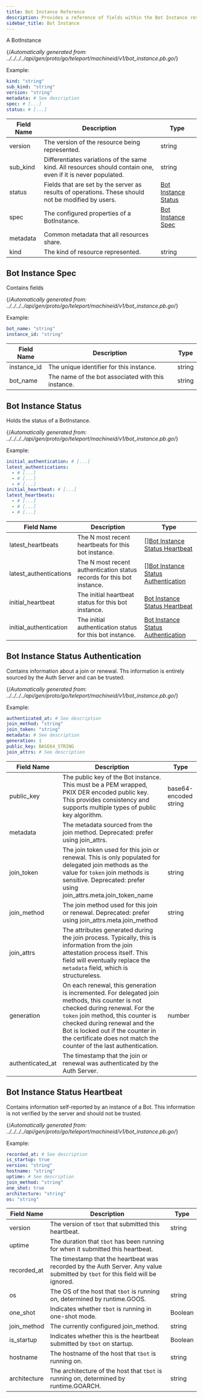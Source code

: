 ```yaml
---
title: Bot Instance Reference
description: Provides a reference of fields within the Bot Instance resource, which you can manage with tctl.
sidebar_title: Bot Instance
---
```


A BotInstance

{/*Automatically generated from: ../../../../api/gen/proto/go/teleport/machineid/v1/bot_instance.pb.go*/}

Example:

```yaml
kind: "string"
sub_kind: "string"
version: "string"
metadata: # See description
spec: # [...]
status: # [...]
```
|Field Name|Description|Type|
|---|---|---|
|version|The version of the resource being represented.|string|
|sub_kind|Differentiates variations of the same kind. All resources should contain one, even if it is never populated.|string|
|status|Fields that are set by the server as results of operations. These should not be modified by users.|[Bot Instance Status](#bot-instance-status)|
|spec|The configured properties of a BotInstance.|[Bot Instance Spec](#bot-instance-spec)|
|metadata|Common metadata that all resources share.||
|kind|The kind of resource represented.|string|

## Bot Instance Spec

Contains fields

{/*Automatically generated from: ../../../../api/gen/proto/go/teleport/machineid/v1/bot_instance.pb.go*/}

Example:

```yaml
bot_name: "string"
instance_id: "string"
```

|Field Name|Description|Type|
|---|---|---|
|instance_id|The unique identifier for this instance.|string|
|bot_name|The name of the bot associated with this instance.|string|

## Bot Instance Status

Holds the status of a BotInstance.

{/*Automatically generated from: ../../../../api/gen/proto/go/teleport/machineid/v1/bot_instance.pb.go*/}

Example:

```yaml
initial_authentication: # [...]
latest_authentications: 
  - # [...]
  - # [...]
  - # [...]
initial_heartbeat: # [...]
latest_heartbeats: 
  - # [...]
  - # [...]
  - # [...]
```

|Field Name|Description|Type|
|---|---|---|
|latest_heartbeats|The N most recent heartbeats for this bot instance.|[][Bot Instance Status Heartbeat](#bot-instance-status-heartbeat)|
|latest_authentications|The N most recent authentication status records for this bot instance.|[][Bot Instance Status Authentication](#bot-instance-status-authentication)|
|initial_heartbeat|The initial heartbeat status for this bot instance.|[Bot Instance Status Heartbeat](#bot-instance-status-heartbeat)|
|initial_authentication|The initial authentication status for this bot instance.|[Bot Instance Status Authentication](#bot-instance-status-authentication)|

## Bot Instance Status Authentication

Contains information about a join or renewal. Ths information is entirely sourced by the Auth Server and can be trusted.

{/*Automatically generated from: ../../../../api/gen/proto/go/teleport/machineid/v1/bot_instance.pb.go*/}

Example:

```yaml
authenticated_at: # See description
join_method: "string"
join_token: "string"
metadata: # See description
generation: 1
public_key: BASE64_STRING
join_attrs: # See description
```

|Field Name|Description|Type|
|---|---|---|
|public_key|The public key of the Bot instance. This must be a PEM wrapped, PKIX DER encoded public key. This provides consistency and supports multiple types of public key algorithm.|base64-encoded string|
|metadata|The metadata sourced from the join method. Deprecated: prefer using join_attrs.||
|join_token|The join token used for this join or renewal. This is only populated for delegated join methods as the value for `token` join methods is sensitive. Deprecated: prefer using join_attrs.meta.join_token_name|string|
|join_method|The join method used for this join or renewal. Deprecated: prefer using join_attrs.meta.join_method|string|
|join_attrs|The attributes generated during the join process. Typically, this is information from the join attestation process itself. This field will eventually replace the `metadata` field, which is structureless.||
|generation|On each renewal, this generation is incremented. For delegated join methods, this counter is not checked during renewal. For the `token` join method, this counter is checked during renewal and the Bot is locked out if the counter in the certificate does not match the counter of the last authentication.|number|
|authenticated_at|The timestamp that the join or renewal was authenticated by the Auth Server.||

## Bot Instance Status Heartbeat

Contains information self-reported by an instance of a Bot. This information is not verified by the server and should not be trusted.

{/*Automatically generated from: ../../../../api/gen/proto/go/teleport/machineid/v1/bot_instance.pb.go*/}

Example:

```yaml
recorded_at: # See description
is_startup: true
version: "string"
hostname: "string"
uptime: # See description
join_method: "string"
one_shot: true
architecture: "string"
os: "string"
```

|Field Name|Description|Type|
|---|---|---|
|version|The version of `tbot` that submitted this heartbeat.|string|
|uptime|The duration that `tbot` has been running for when it submitted this heartbeat.||
|recorded_at|The timestamp that the heartbeat was recorded by the Auth Server. Any value submitted by `tbot` for this field will be ignored.||
|os|The OS of the host that `tbot` is running on, determined by runtime.GOOS.|string|
|one_shot|Indicates whether `tbot` is running in one-shot mode.|Boolean|
|join_method|The currently configured join_method.|string|
|is_startup|Indicates whether this is the heartbeat submitted by `tbot` on startup.|Boolean|
|hostname|The hostname of the host that `tbot` is running on.|string|
|architecture|The architecture of the host that `tbot` is running on, determined by runtime.GOARCH.|string|

